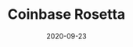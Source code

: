 ---
title: Coinbase Rosetta
status: publish
date: 2020-09-23
slug: An open-source toolkit that simplifies integrations with exchanges and blockchains
website: https://www.rosetta-api.org/
twitter:
logo: https://wp.gcap1.iotex.io/wp-content/uploads/2020/10/rosetta-logo.png
featured_img: https://wp.gcap1.iotex.io/wp-content/uploads/2020/09/rosetta-header.png
telegram:
---